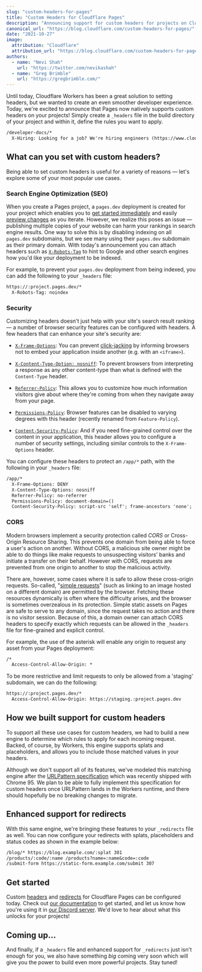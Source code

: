 ```yaml
---
slug: "custom-headers-for-pages"
title: "Custom Headers for Cloudflare Pages"
description: "Announcing support for custom headers for projects on Cloudflare Pages."
canonical_url: "https://blog.cloudflare.com/custom-headers-for-pages/"
date: "2021-10-27"
image:
  attribution: "Cloudflare"
  attribution_url: "https://blog.cloudflare.com/custom-headers-for-pages/"
authors:
  - name: "Nevi Shah"
    url: "https://twitter.com/nevikashah"
  - name: "Greg Brimble"
    url: "https://gregbrimble.com/"
---
```


Until today, Cloudflare Workers has been a great solution to setting headers, but we wanted to create an even smoother developer experience. Today, we're excited to announce that Pages now natively supports custom headers on your projects! Simply create a `_headers` file in the build directory of your project and within it, define the rules you want to apply.

```txt
/developer-docs/*
  X-Hiring: Looking for a job? We're hiring engineers (https://www.cloudflare.com/careers/jobs)
```

## What can you set with custom headers?

Being able to set custom headers is useful for a variety of reasons — let's explore some of your most popular use cases.

### Search Engine Optimization (SEO)

When you create a Pages project, a `pages.dev` deployment is created for your project which enables you to [get started immediately](https://developers.cloudflare.com/pages/get-started) and easily [preview changes](https://developers.cloudflare.com/pages/platform/preview-deployments) as you iterate. However, we realize this poses an issue — publishing multiple copies of your website can harm your rankings in search engine results. One way to solve this is by disabling indexing on all `pages.dev` subdomains, but we see many using their `pages.dev` subdomain as their primary domain. With today's announcement you can attach headers such as [`X-Robots-Tag`](https://developers.google.com/search/docs/advanced/robots/robots_meta_tag#xrobotstag) to hint to Google and other search engines how you'd like your deployment to be indexed.

For example, to prevent your `pages.dev` deployment from being indexed, you can add the following to your `_headers` file:

```txt
https://:project.pages.dev/*
  X-Robots-Tag: noindex
```

### Security

Customizing headers doesn't just help with your site's search result ranking — a number of browser security features can be configured with headers. A few headers that can enhance your site's security are:

- [`X-Frame-Options`](https://developer.mozilla.org/en-US/docs/Web/HTTP/Headers/X-Frame-Options): You can prevent [click-jacking](https://owasp.org/www-community/attacks/Clickjacking) by informing browsers not to embed your application inside another (e.g. with an `<iframe>`).

- [`X-Content-Type-Option: nosniff`](https://developer.mozilla.org/en-US/docs/Web/HTTP/Headers/X-Content-Type-Options): To prevent browsers from interpreting a response as any other content-type than what is defined with the `Content-Type` header.

- [`Referrer-Policy`](https://developer.mozilla.org/en-US/docs/Web/HTTP/Headers/Referrer-Policy): This allows you to customize how much information visitors give about where they're coming from when they navigate away from your page.

- [`Permissions-Policy`](https://developer.mozilla.org/en-US/docs/Web/HTTP/Headers/Feature-Policy): Browser features can be disabled to varying degrees with this header (recently renamed from `Feature-Policy`).

- [`Content-Security-Policy`](https://developer.mozilla.org/en-US/docs/Web/HTTP/Headers/Content-Security-Policy): And if you need fine-grained control over the content in your application, this header allows you to configure a number of security settings, including similar controls to the `X-Frame-Options` header.

You can configure these headers to protect an `/app/*` path, with the following in your `_headers` file:

```txt
/app/*
  X-Frame-Options: DENY
  X-Content-Type-Options: nosniff
  Referrer-Policy: no-referrer
  Permissions-Policy: document-domain=()
  Content-Security-Policy: script-src 'self'; frame-ancestors 'none';
```

### CORS

Modern browsers implement a security protection called _CORS_ or Cross-Origin Resource Sharing. This prevents one domain from being able to force a user's action on another. Without CORS, a malicious site owner might be able to do things like make requests to unsuspecting visitors' banks and initiate a transfer on their behalf. However with CORS, requests are prevented from one origin to another to stop the malicious activity.

There are, however, some cases where it is safe to allow these cross-origin requests. So-called, "[simple requests](https://developer.mozilla.org/en-US/docs/Web/HTTP/CORS#simple_requests)" (such as linking to an image hosted on a different domain) are permitted by the browser. Fetching these resources dynamically is often where the difficulty arises, and the browser is sometimes overzealous in its protection. Simple static assets on Pages are safe to serve to any domain, since the request takes no action and there is no visitor session. Because of this, a domain owner can attach CORS headers to specify exactly which requests can be allowed in the `_headers` file for fine-grained and explicit control.

For example, the use of the asterisk will enable any origin to request any asset from your Pages deployment:

```txt
/*
  Access-Control-Allow-Origin: *
```

To be more restrictive and limit requests to only be allowed from a 'staging' subdomain, we can do the following:

```txt
https://:project.pages.dev/*
  Access-Control-Allow-Origin: https://staging.:project.pages.dev
```

## How we built support for custom headers

To support all these use cases for custom headers, we had to build a new engine to determine which rules to apply for each incoming request. Backed, of course, by Workers, this engine supports splats and placeholders, and allows you to include those matched values in your headers.

Although we don't support all of its features, we've modeled this matching engine after the [URLPattern specification](https://wicg.github.io/urlpattern/) which was recently shipped with Chrome 95. We plan to be able to fully implement this specification for custom headers once URLPattern lands in the Workers runtime, and there should hopefully be no breaking changes to migrate.

## Enhanced support for redirects

With this same engine, we're bringing these features to your `_redirects` file as well. You can now configure your redirects with splats, placeholders and status codes as shown in the example below:

```txt
/blog/* https://blog.example.com/:splat 301
/products/:code/:name /products?name=:name&code=:code
/submit-form https://static-form.example.com/submit 307
```

## Get started

Custom [headers](https://developers.cloudflare.com/pages/platform/headers) and [redirects](https://developers.cloudflare.com/pages/platform/redirects) for Cloudflare Pages can be configured today. Check out [our documentation](https://developers.cloudflare.com/pages/platform) to get started, and let us know how you're using it in [our Discord server](https://discord.gg/cloudflaredev). We'd love to hear about what this unlocks for your projects!

## Coming up...

And finally, if a `_headers` file and enhanced support for `_redirects` just isn't enough for you, we also have something _big_ coming very soon which will give you the power to build even more powerful projects. Stay tuned!
